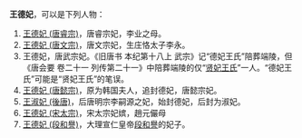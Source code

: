'''王德妃'''，可以是下列人物：
#[[王德妃_(唐睿宗)|王德妃 (唐睿宗)]]，唐睿宗妃，李业之母。 
#[[王德妃_(唐文宗)|王德妃 (唐文宗)]]，唐文宗妃，生庄恪太子李永。
#王德妃，唐武宗妃。《旧唐书 本纪第十八上 武宗》记“德妃王氏”陪葬端陵，但《唐会要 卷二十一 列传第二十一》中陪葬端陵的仅“[[王才人_(唐武宗)|贤妃王氏]]”一人。“德妃王氏”可能是“贤妃王氏”的笔误。
#[[王德妃_(唐懿宗)|王德妃 (唐懿宗)]]，原为韩国夫人，追封德妃，唐懿宗妃。
#[[王淑妃_(後唐)|王淑妃 (後唐)]]，后唐明宗李嗣源之妃，始封德妃，后封为淑妃。
#[[王德妃_(宋太宗)|王德妃 (宋太宗)]]，宋太宗妃嫔，趙元儼母
#[[王德妃_(段和譽)|王德妃 (段和譽)]]，大理宣仁皇帝[[段和譽|段和譽]]的妃子。

{{disambig|Cat=三字封號消歧義}}